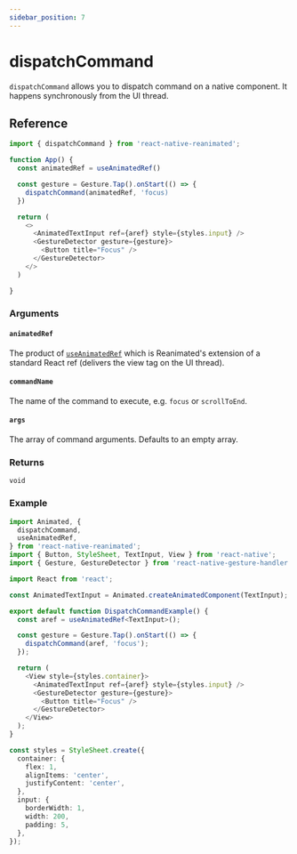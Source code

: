 ```yaml
---
sidebar_position: 7
---
```


# dispatchCommand


`dispatchCommand` allows you to dispatch command on a native component. It happens synchronously from the UI thread.

## Reference

```javascript
import { dispatchCommand } from 'react-native-reanimated';

function App() {
  const animatedRef = useAnimatedRef()

  const gesture = Gesture.Tap().onStart(() => {
    dispatchCommand(animatedRef, 'focus)
  })

  return (
    <>
      <AnimatedTextInput ref={aref} style={styles.input} />
      <GestureDetector gesture={gesture}>
        <Button title="Focus" />
      </GestureDetector>
    </>
  )

}
```

### Arguments

#### `animatedRef`

The product of [`useAnimatedRef`](/docs/core/useAnimatedRef) which is Reanimated's extension of a standard React ref (delivers the view tag on the UI thread).

#### `commandName`

The name of the command to execute, e.g. `focus` or `scrollToEnd`.

#### `args` <Optional />

The array of command arguments. Defaults to an empty array.

### Returns

`void`

### Example

<InteractiveExample src={DispatchCommandSrc} component={DispatchCommand} />

```ts
import Animated, {
  dispatchCommand,
  useAnimatedRef,
} from 'react-native-reanimated';
import { Button, StyleSheet, TextInput, View } from 'react-native';
import { Gesture, GestureDetector } from 'react-native-gesture-handler';

import React from 'react';

const AnimatedTextInput = Animated.createAnimatedComponent(TextInput);

export default function DispatchCommandExample() {
  const aref = useAnimatedRef<TextInput>();

  const gesture = Gesture.Tap().onStart(() => {
    dispatchCommand(aref, 'focus');
  });

  return (
    <View style={styles.container}>
      <AnimatedTextInput ref={aref} style={styles.input} />
      <GestureDetector gesture={gesture}>
        <Button title="Focus" />
      </GestureDetector>
    </View>
  );
}

const styles = StyleSheet.create({
  container: {
    flex: 1,
    alignItems: 'center',
    justifyContent: 'center',
  },
  input: {
    borderWidth: 1,
    width: 200,
    padding: 5,
  },
});
```
